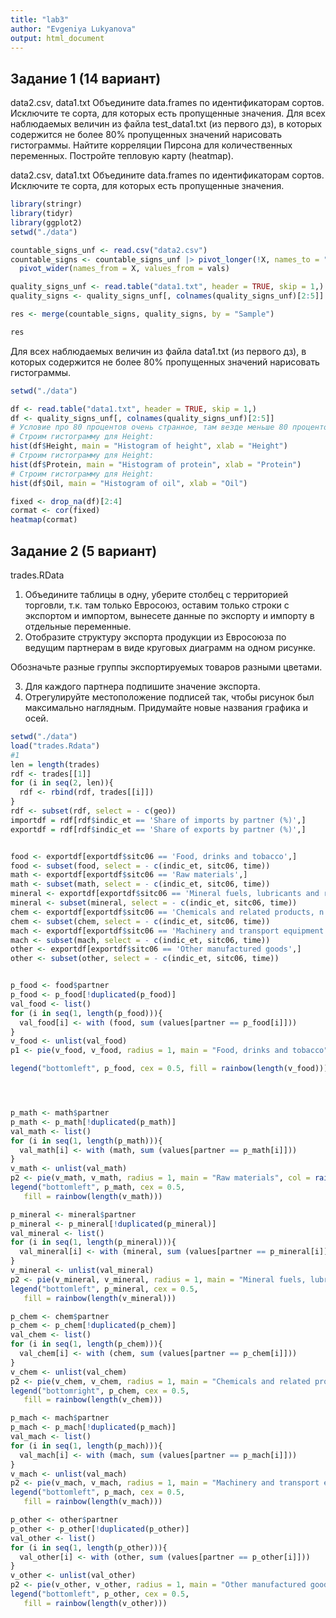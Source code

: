 ---
title: "lab3"
author: "Evgeniya Lukyanova"
output: html_document
---

## Задание 1 (14 вариант)

data2.csv, data1.txt Объедините data.frames по идентификаторам сортов. Исключите те сорта, для которых есть пропущенные значения. Для всех наблюдаемых величин из файла test_data1.txt (из первого дз), в которых содержится не более 80% пропущенных значений нарисовать гистограммы. Найтите корреляции Пирсона для количественных переменных. Постройте тепловую карту (heatmap).

data2.csv, data1.txt Объедините data.frames по идентификаторам сортов. Исключите те сорта, для которых есть пропущенные значения.

```{r}
library(stringr)
library(tidyr)
library(ggplot2)
setwd("./data")

countable_signs_unf <- read.csv("data2.csv")
countable_signs <- countable_signs_unf |> pivot_longer(!X, names_to = "Sample", values_to = "vals", values_drop_na = TRUE) |>
  pivot_wider(names_from = X, values_from = vals)

quality_signs_unf <- read.table("data1.txt", header = TRUE, skip = 1,)
quality_signs <- quality_signs_unf[, colnames(quality_signs_unf)[2:5]] |> drop_na()

res <- merge(countable_signs, quality_signs, by = "Sample")

res
```

Для всех наблюдаемых величин из файла data1.txt (из первого дз), в которых содержится не более 80% пропущенных значений нарисовать гистограммы.

```{r}
setwd("./data")

df <- read.table("data1.txt", header = TRUE, skip = 1,)
df <- quality_signs_unf[, colnames(quality_signs_unf)[2:5]]
# Условие про 80 процентов очень странное, там везде меньше 80 процентов
# Строим гистограмму для Height:
hist(df$Height, main = "Histogram of height", xlab = "Height")
# Строим гистограмму для Height:
hist(df$Protein, main = "Histogram of protein", xlab = "Protein")
# Строим гистограмму для Height:
hist(df$Oil, main = "Histogram of oil", xlab = "Oil")

```

```{r}
fixed <- drop_na(df)[2:4]
cormat <- cor(fixed)
heatmap(cormat)
```

## Задание 2 (5 вариант)

trades.RData

1.  Объедините таблицы в одну, уберите столбец с территорией торговли, т.к. там только Евросоюз, оставим только строки с экспортом и импортом, вынесете данные по экспорту и импорту в отдельные переменные.
2.  Отобразите структуру экспорта продукции из Евросоюза по ведущим партнерам в виде круговых диаграмм на одном рисунке.

Обозначьте разные группы экспортируемых товаров разными цветами.

3.  Для каждого партнера подпишите значение экспорта.
4.  Отрегулируйте местоположение подписей так, чтобы рисунок был максимально наглядным. Придумайте новые названия графика и осей.

```{r}
setwd("./data") 
load("trades.Rdata")
#1
len = length(trades)
rdf <- trades[[1]]
for (i in seq(2, len)){
  rdf <- rbind(rdf, trades[[i]])
}
rdf <- subset(rdf, select = - c(geo))
importdf = rdf[rdf$indic_et == 'Share of imports by partner (%)',]
exportdf = rdf[rdf$indic_et == 'Share of exports by partner (%)',]


food <- exportdf[exportdf$sitc06 == 'Food, drinks and tobacco',]
food <- subset(food, select = - c(indic_et, sitc06, time))
math <- exportdf[exportdf$sitc06 == 'Raw materials',]
math <- subset(math, select = - c(indic_et, sitc06, time))
mineral <- exportdf[exportdf$sitc06 == 'Mineral fuels, lubricants and related materials',]
mineral <- subset(mineral, select = - c(indic_et, sitc06, time))
chem <- exportdf[exportdf$sitc06 == 'Chemicals and related products, n.e.s.',]
chem <- subset(chem, select = - c(indic_et, sitc06, time))
mach <- exportdf[exportdf$sitc06 == 'Machinery and transport equipment',]
mach <- subset(mach, select = - c(indic_et, sitc06, time))
other <- exportdf[exportdf$sitc06 == 'Other manufactured goods',]
other <- subset(other, select = - c(indic_et, sitc06, time))


p_food <- food$partner
p_food <- p_food[!duplicated(p_food)]
val_food <- list()
for (i in seq(1, length(p_food))){
  val_food[i] <- with (food, sum (values[partner == p_food[i]]))
}
v_food <- unlist(val_food)
p1 <- pie(v_food, v_food, radius = 1, main = "Food, drinks and tobacco",col = rainbow(length(v_food)))

legend("bottomleft", p_food, cex = 0.5, fill = rainbow(length(v_food)))





```

```{r}
p_math <- math$partner
p_math <- p_math[!duplicated(p_math)]
val_math <- list()
for (i in seq(1, length(p_math))){
  val_math[i] <- with (math, sum (values[partner == p_math[i]]))
}
v_math <- unlist(val_math)
p2 <- pie(v_math, v_math, radius = 1, main = "Raw materials", col = rainbow(length(v_math)))
legend("bottomleft", p_math, cex = 0.5,
   fill = rainbow(length(v_math)))


```

```{r}
p_mineral <- mineral$partner
p_mineral <- p_mineral[!duplicated(p_mineral)]
val_mineral <- list()
for (i in seq(1, length(p_mineral))){
  val_mineral[i] <- with (mineral, sum (values[partner == p_mineral[i]]))
}
v_mineral <- unlist(val_mineral)
p2 <- pie(v_mineral, v_mineral, radius = 1, main = "Mineral fuels, lubricants and related materials", col = rainbow(length(v_mineral)))
legend("bottomleft", p_mineral, cex = 0.5,
   fill = rainbow(length(v_mineral)))

```

```{r}
p_chem <- chem$partner
p_chem <- p_chem[!duplicated(p_chem)]
val_chem <- list()
for (i in seq(1, length(p_chem))){
  val_chem[i] <- with (chem, sum (values[partner == p_chem[i]]))
}
v_chem <- unlist(val_chem)
p2 <- pie(v_chem, v_chem, radius = 1, main = "Chemicals and related products, n.e.s.", col = rainbow(length(v_chem)))
legend("bottomright", p_chem, cex = 0.5,
   fill = rainbow(length(v_chem)))

```

```{r}
p_mach <- mach$partner
p_mach <- p_mach[!duplicated(p_mach)]
val_mach <- list()
for (i in seq(1, length(p_mach))){
  val_mach[i] <- with (mach, sum (values[partner == p_mach[i]]))
}
v_mach <- unlist(val_mach)
p2 <- pie(v_mach, v_mach, radius = 1, main = "Machinery and transport equipment", col = rainbow(length(v_mach)))
legend("bottomleft", p_mach, cex = 0.5,
   fill = rainbow(length(v_mach)))
```

```{r}

p_other <- other$partner
p_other <- p_other[!duplicated(p_other)]
val_other <- list()
for (i in seq(1, length(p_other))){
  val_other[i] <- with (other, sum (values[partner == p_other[i]]))
}
v_other <- unlist(val_other)
p2 <- pie(v_other, v_other, radius = 1, main = "Other manufactured goods", col = rainbow(length(v_other)))
legend("bottomleft", p_other, cex = 0.5,
   fill = rainbow(length(v_other)))
```
